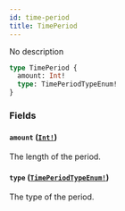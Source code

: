 ```yaml
---
id: time-period
title: TimePeriod
---
```


No description

```graphql
type TimePeriod {
  amount: Int!
  type: TimePeriodTypeEnum!
}
```

### Fields

#### `amount` ([`Int!`](/developer/api-reference/scalars/int))

The length of the period.

#### `type` ([`TimePeriodTypeEnum!`](/developer/api-reference/enums/time-period-type-enum))

The type of the period.
